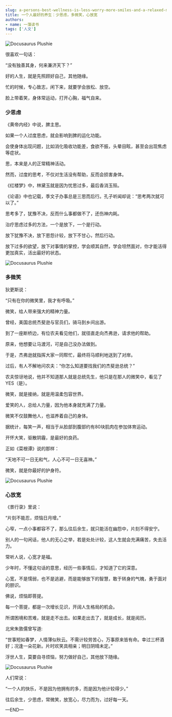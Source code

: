 ```yaml
---
slug: a-persons-best-wellness-is-less-worry-more-smiles-and-a-relaxed-mind
title: 一个人最好的养生：少思虑，多微笑，心放宽
authors:
- name: 一藻读书
tags: ['人文']
---
```



![Docusaurus Plushie](./0.jpg)


很喜欢一句话：

“没有独善其身，何来兼济天下？”

好的人生，就是先照顾好自己，其他随缘。

忙的时候，专心致志，闲下来，就要学会放松、放空。

脸上带着笑，身体常运动，打开心胸，福气自来。



<div style={{textAlign: 'center', color: '#FF8C00'}}>  
  <h3>少思虑</h3>
</div>

《黄帝内经》中说，脾主思。

如果一个人过度思虑，就会影响到脾的运化功能。

会使身体出现问题，比如消化吸收功能差，食欲不振，头晕目眩，甚至会出现焦虑等症状。

思，本来是人的正常精神活动。

然而，过度的思考，不仅对生活没有帮助，反而会损害身体。

《红楼梦》中，林黛玉就是因为忧思过多，最后香消玉殒。

《论语》中也记载，季文子办事总是三思而后行。孔子听闻却说：“思考两次就可以了。”

思考多了，犹豫不决，反而什么事都做不了，还伤神内耗。

治疗思虑过多的方法，一个是放下，一个是行动。

放下犹豫不决，放下恩怨计较，放下不甘心，然后行动。

放下过多的欲望，放下对事情的掌控，学会顺其自然，学会坦然面对，你才能活得更加真实，活出最好的状态。

![Docusaurus Plushie](./1.jpg)



<div style={{textAlign: 'center', color: '#FF8C00'}}>  
  <h3>多微笑</h3>
</div>

狄更斯说：

“只有在你的微笑里，我才有呼吸。”

微笑，给人带来强大的精神力量。

曾经，美国总统杰斐逊与官员们，骑马到乡间出游。

到了一座断桥边，有位农夫看见他们，就径直走向杰弗逊，请求他的帮助。

原来，他想要让马渡河，可是自己没办法做到。

于是，杰弗逊就指挥大家一同帮忙，最终将马顺利地送到了对岸。

过后，有人不解地问农夫：“你怎么知道要找我们的杰斐逊总统？”

农夫惊讶地说，他并不知道那人就是总统先生，他只是在那人的微笑中，看见了YES（是）。

微笑，就是接纳，就是用温柔包容世界。

爱笑的人，总给人力量，因为他本身就充满了力量。

微笑不仅鼓舞他人，也滋养着自己的身体。

据统计，每笑一声，相当于从脸部到腹部约有80块肌肉在参加体育运动。

开怀大笑，驱散阴霾，是最好的良药。

正如《菜根谭》说的那样：

“天地不可一日无和气，人心不可一日无喜神。”

微笑，就是你最好的护身符。

![Docusaurus Plushie](./2.jpg)



<div style={{textAlign: 'center', color: '#FF8C00'}}>  
  <h3>心放宽</h3>
</div>

《景行录》里说：

“片刻不能忍，烦恼日月增。”

心窄，一点小事都容不了，那么往后余生，就只能活在幽怨中，片刻不得安宁。

别人的一句闲话，他人的无心之举，若是处处计较，这人生就会充满痛苦，失去活力。

常听人说，心宽才是福。

少年时，不懂这句话的意思，经历一些事情后，才知道了它的深意。

心宽，不是懦弱，也不是逃避，而是能够放下的智慧，敢于转身的气魄，勇于面对的胆识。

佛说，烦恼即菩提。

每一个菩提，都是一次增长见识，开阔人生格局的机会。

所谓困境和苦难，就是走不出去。如果走出去了，就是成长，就是阅历。

北宋朱敦儒曾写道:

“世事短如春梦，人情薄似秋云。不需计较劳苦心，万事原来皆有命。幸过三杯酒好；况逢一朵花新。片时欢笑具相亲；明日阴晴未定。”

浮世人生，莫要自寻烦恼，努力做好自己，其他放下随缘。

![Docusaurus Plushie](./3.jpg)


人们常说：

“一个人的快乐，不是因为他拥有的多，而是因为他计较得少。”

往后余生，少思虑，常微笑，放宽心，尽力而为，过好每一天。



—END—

